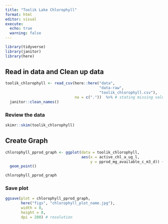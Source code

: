 ```yaml
---
title: "Toolik Lake Chlorophyll"
format: html
editor: visual
execute:
  echo: true
  warning: false
---
```


```r
library(tidyverse)
library(janitor)
library(here)
```

## Read in data and Clean up data

```r
toolik_chlorophyll <- read_csv(here::here("data", 
                                          "data-raw", 
                                          "toolik_chlorophyll.csv"),
                               na = c("."))  %>% # stating missing values
  janitor::clean_names()
```

### Review the data

```r
skimr::skim(toolik_chlorophyll)
```

## Create Graph

```r
chlorophyll_pprod_graph <- ggplot(data = toolik_chlorophyll, 
                                  aes(x = active_chl_a_ug_l,
                                      y = pprod_mg_available_c_m3_d)) +
  geom_point()

chlorophyll_pprod_graph
```

### Save plot

```r
ggsave(plot = chlorophyll_pprod_graph, 
       here("figs", "chlorophyll_plot_name.jpg"),
       width = 8,
       height = 8,
       dpi = 200) # resolution
```
